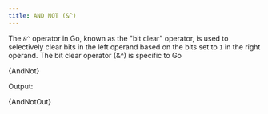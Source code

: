 ```yaml
---
title: AND NOT (&^)
---
```




The `&^` operator in Go, known as the "bit clear" operator, is used to selectively clear bits in the left operand based on the bits set to `1` in the right operand.
The bit clear operator (&^) is specific to Go

<CodeBlock language="go">{AndNot}</CodeBlock>

Output:

<CodeBlock language="text">{AndNotOut}</CodeBlock>
